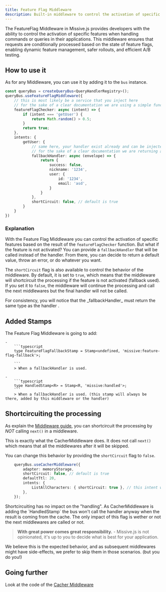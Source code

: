 ```yaml
---
title: Feature Flag Middleware
description: Built-in middleware to control the activation of specific features.
---
```



The FeatureFlag Middleware in Missive.js provides developers with the ability to control the activation of specific features when handling commands 
or queries in their applications. This middleware ensures that requests are conditionally processed based on the state of feature flags, 
enabling dynamic feature management, safer rollouts, and efficient A/B testing.

## How to use it

As for any Middleware, you can use it by adding it to the `bus` instance.

```typescript
const queryBus = createQueryBus<QueryHandlerRegistry>();
queryBus.useFeatureFlagMiddleware({
    // this is most likely be a service that you inject here
    // for the sake of a clear documentation we are using a simple function to randomly return true or false
    featureFlagChecker: async (intent) => {
        if (intent === 'getUser') {
            return Math.random() > 0.5;
        }
        return true;
    },
    intents: {
        getUser: {
            // same here, your handler exist already and can be injected here
            // for the sake of a clear documentation we are returning a simple object
            fallbackHandler: async (envelope) => {
                return {
                    success: false,
                    nickname: '1234',
                    user: {
                        id: '1234',
                        email: 'asd',
                    }
                }
            },
            shortCircuit: false, // default is true
        }
    }
})
```

### Explanation

With the Feature Flag Middleware you can control the activation of specific features based on the result of the `featureFlagChecker` function.
But what if the feature is not activated? You can provide a `fallbackHandler` that will be called instead of the handler.
From there, you can decide to return a default value, throw an error, or do whatever you want.

The `shortCircuit` flag is also available to control the behavior of the middleware. By default, it is set to `true`, which means that the middleware 
will shortcircuit the processing if the feature is not activated (fallback used). If you set it to `false`, the middleware will continue the processing 
and call the next middlewares but the final handler will not be called.

<Aside title="Result consistency" type="tip">
For consistency, you will notice that the _fallbackHandler_ must return the same type as the handler .
</Aside>

## Added Stamps 

The Feature Flag Middleware is going to add:

    -     
        ```typescript
        type FeatureFlagFallbackStamp = Stamp<undefined, 'missive:feature-flag-fallback'>;

        ```
        > When a fallbackHandler is used.

    -    
        ```typescript
        type HandledStamp<R> = Stamp<R, 'missive:handled'>;
        ```
        > When a fallbackHandler is used. (this stamp will always be there, added by this middleware or the handler)


## Shortcircuiting the processing

As explain the [Middleware guide](/missive.js/guides/middlewares#breaking-the-chain-of-middlewares), you can shortcircuit the processing by _NOT_ calling `next()` in a middleware.

This is exactly what the CacherMiddleware does. It does not call `next()` which means that all the middlewares after it will be skipped. 

You can change this behavior by providing the `shortCircuit` flag to `false`.

```typescript
    queryBus.useCacherMiddleware({
        adapter: memoryStorage,
        shortCircuit: false, // default is true
        defaultTtl: 20,
        intents: {
            ListAllCharacters: { shortCircuit: true }, // this intent will skip all the middlewares after Cacher
        },
    });
```

<Aside title="Handling won't happen twice!" type="note">
Shortcircuiting has no impact on the "handling". As CacherMiddleware is adding the `HandledStamp` the bus won't call the handler anyway when the result is coming from the cache.
The only impact of this flag is wether or not the next middlewares are called or not.
</Aside>

> **With great power comes great responsibility.** - Missive.js is not opinionated, it's up to you to decide what is best for your application.

<Aside title="Why do we default to `shortCircuit: true`" type="tip">
We believe this is the expected behavior, and as subsequent middlewares might have side-effects, we prefer to skip them in those scenarios. (but you do you!)
</Aside>

## Going further

<div class='flex flex-row'>
    <span className='pr-2'>Look at the code of the </span>
    <a href="https://github.com/Missive-js/missive.js/tree/main/libs/missive.js/src/middlewares/cacher-middleware.ts" class="contents" target="_blank"><Icon name="github" class="mr-2"/>Cacher Middleware</a>
</div>
